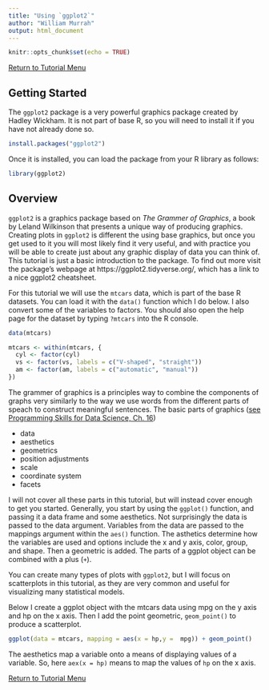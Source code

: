 ```yaml
---
title: "Using `ggplot2`"
author: "William Murrah"
output: html_document
---
```


```r
knitr::opts_chunk$set(echo = TRUE)
```

[Return to Tutorial Menu](https://auqmer.github.io/TutoR/)

## Getting Started

The `ggplot2` package is a very powerful graphics package created by Hadley Wickham. 
It is not part of base R, so you will need to install it if you have not already done so.

```r
install.packages("ggplot2")
```

Once it is installed, you can load the package from your R library as follows:
```r
library(ggplot2)
```

## Overview

`ggplot2` is a graphics package based on *The Grammer of Graphics*, a book by Leland Wilkinson that presents a unique way of producing graphics. 
Creating plots in `ggplot2` is different the using base graphics, but once you get used to it you will most likely find it very useful, and with practice you will be able to create just about any graphic display of data you can think of.
This tutorial is just a basic introduction to the package.
To find out more visit the package's webpage at https://ggplot2.tidyverse.org/, which has a link to a nice ggplot2 cheatsheet.

For this tutorial we will use the `mtcars` data, which is part of the base R datasets.
You can load it with the `data()` function which I do below. 
I also convert some of the variables to factors. 
You should also open the help page for the dataset by typing `?mtcars` into the R console.


```r
data(mtcars)

mtcars <- within(mtcars, {
  cyl <- factor(cyl)
  vs <- factor(vs, labels = c("V-shaped", "straight"))
  am <- factor(am, labels = c("automatic", "manual"))
})
```

The grammer of graphics is a principles way to combine the components of graphs very similarly to the way we use words from the different parts of speach to construct meaningful sentences.
The basic parts of graphics ([see Programming Skills for Data Science, Ch. 16][1])

* data
* aesthetics
* geometrics
* position adjustments 
* scale
* coordinate system
* facets

I will not cover all these parts in this tutorial, but will instead cover enough to get you started.
Generally, you start by using the `ggplot()` function, and passing it a data frame and some aesthetics.
Not surprisingly the data is passed to the data argument.
Variables from the data are passed to the mappings argument within the `aes()` function. 
The asthetics determine how the variables are used and options include the x and y axis, color, group, and shape.
Then a geometric is added.
The parts of a ggplot object can be combined with a plus (`+`).

You can create many types of plots with `ggplot2`, but I will focus on scatterplots in this tutorial, as they are very common and useful for visualizing many statistical models.

Below I create a ggplot object with the mtcars data using mpg on the y axis and hp on the x axis. Then I add the point geometric, `geom_point()` to produce a scatterplot.

```r
ggplot(data = mtcars, mapping = aes(x = hp,y =  mpg)) + geom_point()
```

The aesthetics map a variable onto a means of displaying values of a variable.
So, here `aex(x = hp)`  means to map the values of `hp` on the x axis. 


[1]: https://www.oreilly.com/library/view/programming-skills-for/9780135159071/ "Programming Skills for Data Science"


[Return to Tutorial Menu](https://auqmer.github.io/TutoR/)

